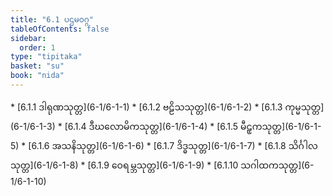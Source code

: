```yaml
---
title: "6.1 ပဌမဝဂ္ဂ"
tableOfContents: false
sidebar:
  order: 1
type: "tipitaka"
basket: "su"
book: "nida"
---
```



<DynamicBreadcrumb />



<TableOfContents book="nida" section="6.1">
* [6.1.1 ဒါရုဏသုတ္တ](6-1/6-1-1)
* [6.1.2 ဗဠိသသုတ္တ](6-1/6-1-2)
* [6.1.3 ကုမ္မသုတ္တ](6-1/6-1-3)
* [6.1.4 ဒီဃလောမိကသုတ္တ](6-1/6-1-4)
* [6.1.5 မီဠှကသုတ္တ](6-1/6-1-5)
* [6.1.6 အသနိသုတ္တ](6-1/6-1-6)
* [6.1.7 ဒိဒ္ဓသုတ္တ](6-1/6-1-7)
* [6.1.8 သိင်္ဂါလသုတ္တ](6-1/6-1-8)
* [6.1.9 ဝေရမ္ဘသုတ္တ](6-1/6-1-9)
* [6.1.10 သဂါထကသုတ္တ](6-1/6-1-10)
</TableOfContents>